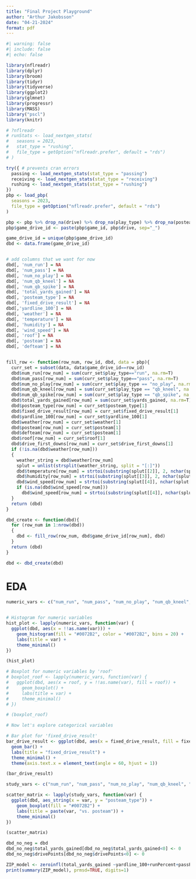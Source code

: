 ```yaml
---
title: "Final Project Playground"
author: "Arthur Jakobsson"
date: "04-21-2024"
format: pdf
---
```


```r
#| warning: false
#| include: false
#| echo: false

library(nflreadr)
library(dplyr)
library(broom)
library(tidyr)
library(tidyverse)
library(ggplot2)
library(glmnet)
library(progressr)
library(MASS)
library("pscl")
library(knitr)

# ?nflreadr
# runStats <- load_nextgen_stats(
#   seasons = 2023,
#   stat_type = "rushing",
#   file_type = getOption("nflreadr.prefer", default = "rds")
# )

try({ # prevents cran errors
  passing <- load_nextgen_stats(stat_type = "passing")
  receiving <- load_nextgen_stats(stat_type = "receiving")
  rushing <- load_nextgen_stats(stat_type = "rushing")
})
pbp <- load_pbp(
  seasons = 2023,
  file_type = getOption("nflreadr.prefer", default = "rds")
)
```

```r
pbp <- pbp %>% drop_na(drive) %>% drop_na(play_type) %>% drop_na(posteam) %>% filter(play_type != "kickoff" & play_type != "extra_point" & play_type != "field_goal" & play_type != "punt")
pbp$game_drive_id <- paste(pbp$game_id, pbp$drive, sep="_")
```


```r
game_drive_id = unique(pbp$game_drive_id)
dbd <- data.frame(game_drive_id)


# add columns that we want for now
dbd[, 'num_run'] = NA
dbd[, 'num_pass'] = NA
dbd[, 'num_no_play'] = NA
dbd[, 'num_qb_kneel'] = NA
dbd[, 'num_qb_spike'] = NA
dbd[, 'total_yards_gained'] = NA
dbd[, 'posteam_type'] = NA
dbd[, 'fixed_drive_result'] = NA
dbd[,'yardline_100'] = NA
dbd[, 'weather'] = NA
dbd[, 'temperature'] = NA
dbd[, 'humidity'] = NA
dbd[, 'wind_speed'] = NA
dbd[, 'roof'] = NA
dbd[, 'posteam'] = NA
dbd[, 'defteam'] = NA


fill_row <- function(row_num, row_id, dbd, data = pbp){
  curr_set = subset(data, data$game_drive_id==row_id)
  dbd$num_run[row_num] = sum(curr_set$play_type=="run", na.rm=T)
  dbd$num_pass[row_num] = sum(curr_set$play_type=="pass", na.rm=T)
  dbd$num_no_play[row_num] = sum(curr_set$play_type == "no_play", na.rm=T)
  dbd$num_qb_kneel[row_num] = sum(curr_set$play_type == "qb_kneel", na.rm=T)
  dbd$num_qb_spike[row_num] = sum(curr_set$play_type == "qb_spike", na.rm=T)
  dbd$total_yards_gained[row_num] = sum(curr_set$yards_gained, na.rm=T)
  dbd$posteam_type[row_num] = curr_set$posteam_type[1]
  dbd$fixed_drive_result[row_num] = curr_set$fixed_drive_result[1]
  dbd$yardline_100[row_num] = curr_set$yardline_100[1]
  dbd$weather[row_num] = curr_set$weather[1]
  dbd$posteam[row_num] = curr_set$posteam[1]
  dbd$defteam[row_num] = curr_set$posteam[1]
  dbd$roof[row_num] = curr_set$roof[1]
  dbd$drive_first_downs[row_num] = curr_set$drive_first_downs[1]
  if (!is.na(dbd$weather[row_num]))
  {
    weather_string = dbd$weather[row_num]
    splut = unlist(strsplit(weather_string, split = "[:]"))
    dbd$temperature[row_num] = strtoi(substring(splut[[2]], 2, nchar(splut[[2]])-13))
    dbd$humidity[row_num] = strtoi(substring(splut[[3]], 2, nchar(splut[[3]])-7))
    dbd$wind_speed[row_num] = strtoi(substring(splut[[4]], nchar(splut[[4]])-6, nchar(splut[[4]])-4))
    if (is.na(dbd$wind_speed[row_num]))
      dbd$wind_speed[row_num] = strtoi(substring(splut[[4]], nchar(splut[[4]])-5, nchar(splut[[4]])-4))
  }
  return (dbd)
}

dbd_create <- function(dbd){
  for (row_num in 1:nrow(dbd)) 
  {
    dbd <- fill_row(row_num, dbd$game_drive_id[row_num], dbd)
  }
  return (dbd)
}

dbd <- dbd_create(dbd)
```

# EDA

```r
numeric_vars <- c("num_run", "num_pass", "num_no_play", "num_qb_kneel", "num_qb_spike", "total_yards_gained", "yardline_100", "temperature", "humidity", "wind_speed", "drive_first_downs")


# Histogram for numeric variables
hist_plot <- lapply(numeric_vars, function(var) {
  ggplot(dbd, aes(x = !!as.name(var))) +
    geom_histogram(fill = "#0072B2", color = "#0072B2", bins = 20) +
    labs(title = var) +
    theme_minimal()
})

(hist_plot)

# Boxplot for numeric variables by 'roof'
# boxplot_roof <- lapply(numeric_vars, function(var) {
#   ggplot(dbd, aes(x = roof, y = !!as.name(var), fill = roof)) +
#     geom_boxplot() +
#     labs(title = var) +
#     theme_minimal()
# })

# (boxplot_roof)

# Now let's explore categorical variables

# Bar plot for 'fixed_drive_result'
bar_drive_result <- ggplot(dbd, aes(x = fixed_drive_result, fill = fixed_drive_result)) +
  geom_bar() +
  labs(title = "fixed_drive_result") +
  theme_minimal() +
  theme(axis.text.x = element_text(angle = 60, hjust = 1))

(bar_drive_result)

study_vars <- c("num_run", "num_pass", "num_no_play", "num_qb_kneel", "num_qb_spike", "total_yards_gained", "yardline_100", "drive_first_downs")

scatter_matrix <- lapply(study_vars, function(var) {
  ggplot(dbd, aes_string(x = var, y = "posteam_type")) +
    geom_boxplot(fill = "#0072B2") +
    labs(title = paste(var, "vs. posteam")) +
    theme_minimal()
})

(scatter_matrix)
```




```r
dbd_no_neg = dbd
dbd_no_neg$total_yards_gained[dbd_no_neg$total_yards_gained<0] <- 0 
dbd_no_neg$drivePoints[dbd_no_neg$drivePoints<0] <- 0 

ZIP_model <- zeroinfl(total_yards_gained ~yardline_100+runPercent+passPercent+as.factor(posteam_type), data=dbd_no_neg, dist = "poisson", link="logit")
print(summary(ZIP_model), prmsd=TRUE, digits=1)
```




